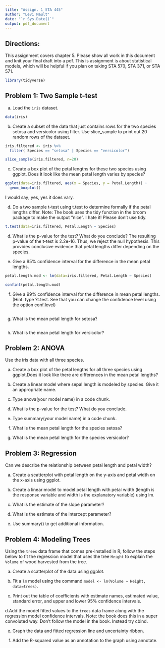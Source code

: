 ---
title: "Assign. 1 STA 445"
author: "Levi Mault"
date: "`r Sys.Date()`"
output: pdf_document
---

## Directions:
This assignment covers chapter 5.  Please show all work in this document and knit your final draft into a pdf.  This is assignment is about statistical models, which will be helpful if you plan on taking STA 570, STA 371, or STA 571. 
```{r}
library(tidyverse)
```


## \color{black} Problem 1: Two Sample t-test

\color{blue} 

a. Load the `iris` dataset.  
```{r}
data(iris)
```


b. Create a subset of the data that just contains rows  for the two species setosa and versicolor using filter.  Use slice_sample to print out 20 random rows of the dataset.
```{r}
iris.filtered <- iris %>%
  filter( Species == "setosa" | Species == "versicolor")

slice_sample(iris.filtered, n=20)
```


c. Create a box plot of the petal lengths for these two species using ggplot. Does it look like the mean petal length varies by species?
```{r}
ggplot(data=iris.filtered, aes(x = Species, y = Petal.Length)) +
  geom_boxplot()
```
I would say; yes, yes it does vary.

d. Do a two sample t-test using t.test to determine formally if the petal lengths differ. Note:  The book uses the tidy function in the broom package to make the output "nice".  I hate it!  Please don't use tidy.
```{r}
t.test(data=iris.filtered, Petal.Length ~ Species)
```


d. What is the p-value for the test? What do you conclude?
The resulting p-value of the t-test is 2.2e-16.
Thus, we reject the null hypothesis.
This provides conclusive evidence that petal lengths differ depending on the species.
 
e. Give a 95% confidence interval for the difference in the mean petal lengths.  
```{r, eval = FALSE}
petal.length.mod <- lm(data=iris.filtered, Petal.Length ~ Species)

confint(petal.length.mod)
```


f. Give a 99% confidence interval for the difference in mean petal lengths.  (Hint: type ?t.test.  See that you can change the confidence level using the option conf.level)
```{r}

```


g. What is the mean petal length for setosa?
```{r}

```

 
h. What is the mean petal length for versicolor?
 

## Problem 2: ANOVA 

Use the iris data with all three species.

a. Create a box plot of the petal lengths for all three species using ggplot.Does it look like there are differences in the mean petal lengths?

b. Create a linear model where sepal length is modeled by species. Give it
an appropriate name.

c. Type anova(your model name) in a code chunk.

d. What is the p-value for the test?  What do you conclude.

e. Type summary(your model name) in a code chunk.

f. What is the mean petal length for the species setosa?

g. What is the mean petal length for the species versicolor?


## Problem 3: Regression 

Can we describe the relationship between petal length and petal width?

a. Create a scatterplot with petal length on the y-axis and petal width on the x-axis using ggplot.

b. Create a linear model to model petal length with petal width (length is the response variable and width is the explanatory variable) using lm.

c. What is the estimate of the slope parameter?

d. What is the estimate of the intercept parameter?

e. Use summary() to get additional information.


## Problem 4: Modeling Trees

Using the `trees` data frame that comes pre-installed in R, follow the steps below to fit the regression model that uses the tree `Height` to explain the `Volume` of wood harvested from the tree.

a. Create a scatterplot of the data using ggplot.

b. Fit a `lm` model using the command `model <- lm(Volume ~ Height, data=trees)`.

c. Print out the table of coefficients with estimate names, estimated value, standard error, and upper and lower 95% confidence intervals.

d.Add the model fitted values to the `trees` data frame along with the regression model confidence intervals.  Note: the book does this in a super convoluted way.  Don't follow the model in the book.  Instead try cbind.

e. Graph the data and fitted regression line and uncertainty ribbon.

f. Add the R-squared value as an annotation to the graph using annotate.


